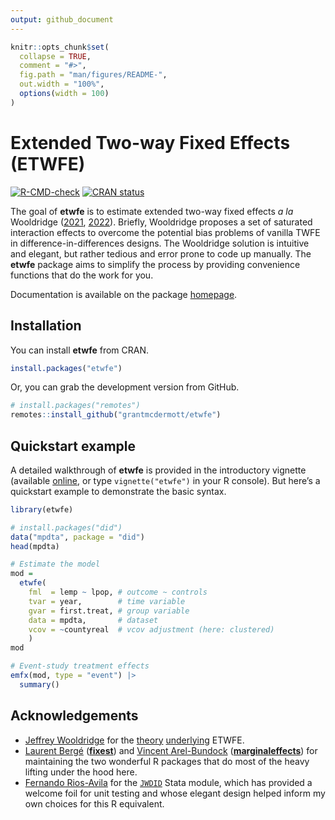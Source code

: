 ```yaml
---
output: github_document
---
```


<!-- README.md is generated from README.Rmd. Please edit that file -->

```r
knitr::opts_chunk$set(
  collapse = TRUE,
  comment = "#>",
  fig.path = "man/figures/README-",
  out.width = "100%",
  options(width = 100)
)
```

# Extended Two-way Fixed Effects (ETWFE)

<!-- badges: start -->
[![R-CMD-check](https://github.com/grantmcdermott/etwfe/actions/workflows/R-CMD-check.yaml/badge.svg)](https://github.com/grantmcdermott/etwfe/actions/workflows/R-CMD-check.yaml)
[![CRAN status](https://www.r-pkg.org/badges/version/etwfe)](https://CRAN.R-project.org/package=etwfe)
<!-- badges: end -->

The goal of **etwfe** is to estimate extended two-way fixed effects _a la_
Wooldridge ([2021](https://papers.ssrn.com/sol3/papers.cfm?abstract_id=3906345),
[2022](https://papers.ssrn.com/sol3/papers.cfm?abstract_id=4183726)).  Briefly,
Wooldridge proposes a set of saturated interaction effects to overcome the
potential bias problems of vanilla TWFE in difference-in-differences designs.
The Wooldridge solution is intuitive and elegant, but rather tedious and error
prone to code up manually. The **etwfe** package aims to simplify the process by
providing convenience functions that do the work for you.

Documentation is available on the package [homepage](https://grantmcdermott.com/etwfe/).

## Installation

You can install **etwfe** from CRAN.

```r
install.packages("etwfe")
```

Or, you can grab the development version from GitHub.

``` r
# install.packages("remotes")
remotes::install_github("grantmcdermott/etwfe")
```

## Quickstart example

A detailed walkthrough of **etwfe** is provided in the introductory vignette 
(available [online](https://grantmcdermott.com/etwfe/articles/etwfe.html), or
type `vignette("etwfe")` in your R console). But here's a quickstart example to
demonstrate the basic syntax.

```r
library(etwfe)

# install.packages("did")
data("mpdta", package = "did")
head(mpdta)

# Estimate the model
mod =
  etwfe(
    fml  = lemp ~ lpop, # outcome ~ controls
    tvar = year,        # time variable
    gvar = first.treat, # group variable
    data = mpdta,       # dataset
    vcov = ~countyreal  # vcov adjustment (here: clustered)
    )
mod

# Event-study treatment effects
emfx(mod, type = "event") |>
  summary()
```

## Acknowledgements

- [Jeffrey Wooldridge](https://twitter.com/jmwooldridge) for the [theory](https://papers.ssrn.com/sol3/papers.cfm?abstract_id=3906345) [underlying](https://papers.ssrn.com/sol3/papers.cfm?abstract_id=4183726) ETWFE.
- [Laurent Bergé](https://twitter.com/lrberge) ([**fixest**](https://lrberge.github.io/fixest/)) and [Vincent Arel-Bundock](https://twitter.com/VincentAB) ([**marginaleffects**](https://vincentarelbundock.github.io/marginaleffects/)) for maintaining the two wonderful R packages that do most of the heavy lifting under the hood here.
- [Fernando Rios-Avila](https://twitter.com/friosavila) for the [`JWDID`](https://ideas.repec.org/c/boc/bocode/s459114.html) Stata module, which has provided a welcome foil for unit testing and whose elegant design helped inform my own choices for this R equivalent. 
